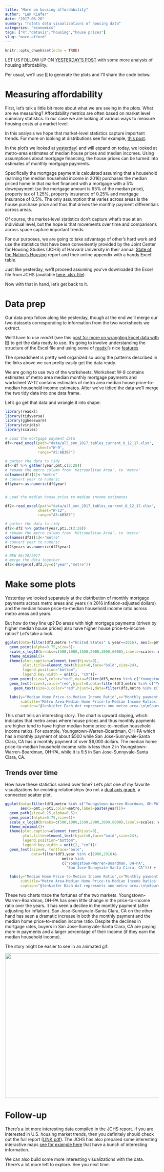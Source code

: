 ```yaml
---
title: "More on housing affordability"
author: "Len Kiefer"
date: "2017-06-20"
summary: "rstats data visualizations of housing data"
categories: "economics"
tags: ["R","dataviz","housing","house prices"]
slug: "more-afford"
---
```


```r
knitr::opts_chunk$set(echo = TRUE)
```

LET US FOLLOW UP ON [YESTERDAY'S POST](~/2017/06/19/housing-afford ) with some more analysis of housing affordability.

Per usual, we'll use [R](https://www.r-project.org/) to generate the plots and I'll share the code below. 

# Measuring affordability

First, let's talk a little bit more about what we are seeing in the plots. What are we measuring? Affordability metrics are often based on market level summary statistics. In our case we are looking at various ways to measure housing costs at a market level. 

In this analysis we hope that market-level statistics capture important trends. For more on looking at distributions see for example, [this post](../../../../2017/04/16/house-price-to-income-acs-2015 ).

In the plot's we looked at [yesterday](../../../../2017/06/19/housing-afford )) and will expand on today, we looked at metro-area estimates of median house prices and median incomes. Using assumptions about mortgage financing, the house prices can be turned into estimates of monthly mortgage payments.  

Specifically the mortgage payment is calculated assuming that a household (earning the median household income in 2016) purchases the median priced home in that market financed with a mortgage with a 5% downpayment (so the mortgage amount is 95% of the median price), property tax of 1.25%, property insurance of 0.25% and mortgage insurance of 0.5%. The only assumption that varies across areas is the house purchase price and thus that drives the monthly payment differentials across areas. 

Of course, the market-level statistics don't capture what's true at an individual level, but the hope is that movements over time and comparisons across space capture important trends.

For our purposes, we are going to take advantage of other's hard work and use the statistics that have been conveniently provided by the Joint Center for Housing Studies (JCHS) of Harvard University in their annual [State of the Nation's Housing](http://www.jchs.harvard.edu/research/state_nations_housing) report and their online appendix with a handy Excel table.

Just like yesterday, we'll proceed assuming you've downloaded the Excel file from JCHS (available [here .xlsx file](http://www.jchs.harvard.edu/sites/jchs.harvard.edu/files/all_son_2017_tables_current_6_12_17.xlsx)).

Now with that in hand, let's get back to it.

# Data prep

Our data prep follow along like yesterday, though at the end we'll merge our two datasets corresponding to information from the two worksheets we extract.

We'll have to use *readxl* (see this [post for more on wrangling Excel data with R](../../../../2017/04/20/global-hpi-readxl )) to get the data ready to use.  It's going to involve understanding the structure of the Excel file and using some of [readxl](https://cran.r-project.org/web/packages/readxl/index.html)'s nice [features](https://blog.rstudio.org/2017/04/19/readxl-1-0-0/).

The spreadsheet is pretty well organized so using the patterns described in the links above we can pretty easily get the data ready.

We are going to use two of the worksheets. Worksheet W-9 contains estimates of metro area median monthly mortgage payments and worksheet W-12 contains estimates of metro area median house price-to-median household income estimates. After we've tidied the data we'll merge the two tidy data into one data frame.

Let's go get that data and wrangle it into shape:

```r
library(readxl)
library(tidyverse)
library(ggbeeswarm)
library(viridis)
library(scales)

# Load the mortgage payment data
df<-read_excel(path="data/all_son_2017_tables_current_6_12_17.xlsx",
               sheet="W-9",
               range="A5:AB387")

# gather the data to tidy
df<-df %>% gather(year,pmt,c(2:28))
# rename the metro column from 'Metropolitan Area', to 'metro'
colnames(df)[1]<-"metro"
# convert year to numeric
df$year<-as.numeric(df$year)


# Load the median house price to median income estimates

df2<-read_excel(path="data/all_son_2017_tables_current_6_12_17.xlsx",
               sheet="W-12",
               range="A5:AB387")

# gather the data to tidy
df2<-df2 %>% gather(year,pti,c(2:28))
# rename the metro column from 'Metropolitan Area', to 'metro'
colnames(df2)[1]<-"metro"
# convert year to numeric
df2$year<-as.numeric(df2$year)

# NEW 06/20/2017
# merge the data together
df3<-merge(df,df2,by=c("year","metro"))

```

# Make some plots

Yesterday we looked separately at the distribution of monthly mortgage payments across metro areas and years (in 2016 inflation-adjusted dollars) and the median house price-to-median household income ratio across metro areas and years.

But how do they line up? Do areas with high mortgage payments (driven by higher median house prices) also have higher house price-to-income ratios?  Let's take a look.

```r

ggplot(data=filter(df3,metro !="United States" & year==2016), aes(x=pmt,y=pti,label=metro))+
  geom_point(alpha=0.75,size=3)+
  scale_x_log10(breaks=c(500,1000,1500,2000,3000,6000),labels=scales::dollar)+
  theme_minimal()+
  theme(plot.caption=element_text(hjust=0),
        plot.title=element_text(hjust=0,face="bold",size=24),
        legend.position="bottom",
        legend.key.width = unit(2, "cm"))+
  geom_point(size=3,color="red",data=filter(df3,metro %in% c("Youngstown-Warren-Boardman, OH-PA","San Jose-Sunnyvale-Santa Clara, CA") & year==2016))+
  geom_text(size=3,color="red",hjust=0,data=filter(df3,metro %in% c("Youngstown-Warren-Boardman, OH-PA") & year==2016),aes(y=pti-0.25))+
    geom_text(size=3,color="red",hjust=1,data=filter(df3,metro %in% c("San Jose-Sunnyvale-Santa Clara, CA") & year==2016),aes(y=pti-0.25))+

  labs(y="Median Home Price-to-Median Income Ratio",x="Monthly payment in 2016 $, log scale",title="How affordable is housing?",
       subtitle="Metro Area-Median Home Price-to-Median Income Ratios: 2016\nvs U.S.-Monthly Mortgage Payment on the Median Priced Home: 2016",
       caption="@lenkiefer Each dot represents one metro area.\n\nSources: JCHS tabulations of National Association of Realtors and Moody's Analytics Forecasted Single-Family Seasonally \nAdjusted Quarterly Median Home Price, annualized by DataBuffet; Freddie Mac Annual Primary Mortgage Market Survey.\nJCHS 2017 State of the Nation's Housing, Appendix Tables http://www.jchs.harvard.edu/research/state_nations_housing\n\nNote: Monthly payment assumes a 5% down payment on the median-priced existing single-family home with property taxes of 1.25%, \nproperty insurance of 0.25%, and mortgage insurance of 0.5%. Values are adjusted to 2016 dollars using CPI-U All Items Less Shelter.\nMedian household income in 2016 is forecasted by Moody's Analytics.")

```

This chart tells an interesting story. The chart is upward sloping, which indicates that metro areas where house prices and thus monthly payments are higher tend to have higher median home price-to-median household income ratios. For example, Youngstown-Warren-Boardman, OH-PA which has a monthly payment of about \$500 while San Jose-Sunnyvale-Santa Clara, CA has a monthly payment of over $6,000 dollars. The median home price-to-median household income ratio is less than 2 in Youngstown-Warren-Boardman, OH-PA, while it is 9.5 in San Jose-Sunnyvale-Santa Clara, CA.

## Trends over time

How have these statistics varied over time?  Let's plot one of my favorite visualizations for evolving relationships (no not a [dual axis graph](https://twitter.com/lenkiefer/status/868534823362678784), a connected scatter plot.

```r

ggplot(data=filter(df3,metro %in% c("Youngstown-Warren-Boardman, OH-PA","San Jose-Sunnyvale-Santa Clara, CA") ), 
       aes(x=pmt,y=pti,color=metro,label=paste(year)))+
  geom_path(size=0.25,alpha=0.5)+
  geom_point(alpha=0.75,size=1)+
  scale_x_log10(breaks=c(500,1000,1500,2000,3000,6000),labels=scales::dollar)+
  theme_minimal()+
  theme(plot.caption=element_text(hjust=0),
        plot.title=element_text(hjust=0,face="bold",size=24),
        legend.position="bottom",
        legend.key.width = unit(2, "cm"))+
  geom_text(size=6, fontface="bold",
            data=filter(df3,year %in% c(1990,2016)&
                          metro %in% 
                          c("Youngstown-Warren-Boardman, OH-PA",
                            "San Jose-Sunnyvale-Santa Clara, CA"))) +

  labs(y="Median Home Price-to-Median Income Ratio",x="Monthly payment in 2016 $, log scale",title="How affordable is housing?",
       subtitle="Metro Area-Median Home Price-to-Median Income Ratios: 1990-2016\nvs U.S.-Monthly Mortgage Payment on the Median Priced Home: 1990-2016",
       caption="@lenkiefer Each dot represents one metro area.\n\nSources: JCHS tabulations of National Association of Realtors and Moody's Analytics Forecasted Single-Family Seasonally \nAdjusted Quarterly Median Home Price, annualized by DataBuffet; Freddie Mac Annual Primary Mortgage Market Survey.\nJCHS 2017 State of the Nation's Housing, Appendix Tables http://www.jchs.harvard.edu/research/state_nations_housing\n\nNote: Monthly payment assumes a 5% down payment on the median-priced existing single-family home with property taxes of 1.25%, \nproperty insurance of 0.25%, and mortgage insurance of 0.5%. Values are adjusted to 2016 dollars using CPI-U All Items Less Shelter.\nMedian household income in 2016 is forecasted by Moody's Analytics.")

```

These two charts trace the fortunes of the two markets. Youngstown-Warren-Boardman, OH-PA has seen little change in the price-to-income ratio over the years. It has seen a decline in the monthly payment (after adjusting for inflation). San Jose-Sunnyvale-Santa Clara, CA on the other hand has seen a dramatic increase in both the monthly payment and the median home price-to-median income ratio. Despite the declines in mortgage rates, buyers in San Jose-Sunnyvale-Santa Clara, CA are paying more in payments and a larger percentage of their income (if they earn the median household income).

The story might be easier to see in an animated gif:

<img src="../../../../img/charts_jun_20_2017/scatter.gif" height="472" width="660">

# Follow-up

There's a lot more interesting data compiled in the JCHS report.  If you are interested in U.S. housing market trends, then you definitely should check out the full report ([LINK pdf](http://www.jchs.harvard.edu/sites/jchs.harvard.edu/files/harvard_jchs_state_of_the_nations_housing_2017.pdf)). The JCHS has also prepared some interesting interactive maps [see for example here](http://harvard-cga.maps.arcgis.com/apps/MapSeries/index.html?appid=c3cae00cb1c84af88c2c3774e0808a12) that have a bunch of interesting information.

We can also build some more interesting visualizations with the data. There's a lot more left to explore. See you next time.
